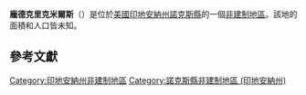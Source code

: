 {{noteTA
|G1=USState
|G2=地名
|G3=Unit
}}
{{Infobox settlement
|official_name            = 龐德克里克米爾斯
|native_name = Pond Creek Mills
|settlement_type          = [[非建制地區|非建制地區]]
|image_skyline            = 
|imagesize                = 
|pushpin_map              = USA Indiana
|pushpin_label            = 龐德克里克米爾斯
|pushpin_label_position   = top
|pushpin_map_caption      = 龐德克里克米爾斯在印地安納州的位置
|subdivision_type         = [[世界政區索引|國家]]
|subdivision_type1        = [[美国州份|州份]]
|subdivision_type2        = [[印地安納州行政区划|縣]]
|subdivision_name         = [[美国|美国]]
|subdivision_name1        = [[印地安納州|印地安納州]]
|subdivision_name2        = [[諾克斯縣_(印地安納州)|諾克斯縣]]
|elevation_ft             = 440
|elevation_m              = 134
|area_total_km2           = 
|area_total_sq_mi         = 
|area_land_km2            = 
|area_land_sq_mi          = 
|area_water_km2           = 
|area_water_sq_mi         = 
|population_as_of         = 2010
|population_footnotes     = 
|population_total         = 
|population_metro         = 
|population_density_km2   = auto
|population_density_sq_mi = auto
|timezone                 = [[北美东部时区|北美东部时区]]
|utc_offset               = -5
|coordinates              = {{coord|38|34|40|N|87|17|11|W|display=inline,title}}
| coor_pinpoint           = 
| coordinates_footnotes   = 
|timezone_DST             = EDT
|utc_offset_DST           = -4
|postal_code_type         = [[美國郵區編號|郵區編號]]
|postal_code              = 
|area_code                = {{link-en|电话区号812|Area code 812|812}}
|blank_name = [[地名信息系统|GNIS ID]]
|blank_info = 452179<ref name="GNIS">{{cite gnis|452179|Pond Creek Mills}}</ref>
}}
'''龐德克里克米爾斯'''（{{lang-en|Pond Creek Mills}}）是位於[[美國|美國]][[印地安納州|印地安納州]][[諾克斯縣_(印地安納州)|諾克斯縣]]的一個[[非建制地區|非建制地區]]。該地的面積和人口皆未知。

== 參考文獻 ==
{{reflist}}

{{諾克斯縣 (印地安納州)}}

{{DEFAULTSORT:Pond Creek Mills}}
[[Category:印地安納州非建制地區|Category:印地安納州非建制地區]]
[[Category:諾克斯縣非建制地區_(印地安納州)|Category:諾克斯縣非建制地區 (印地安納州)]]

{{Indiana-geo-stub}}